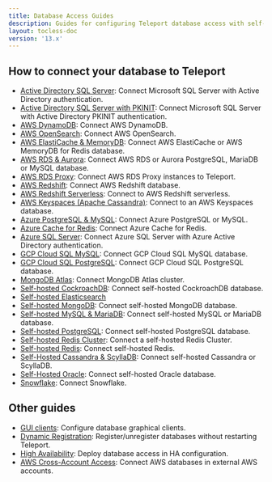 ```yaml
---
title: Database Access Guides
description: Guides for configuring Teleport database access with self-hosted or cloud-hosted databases.
layout: tocless-doc
version: '13.x'
---
```


## How to connect your database to Teleport

- [Active Directory SQL Server](/docs/ver/13.x/database-access/guides/sql-server-ad): Connect Microsoft SQL Server with Active Directory authentication.
- [Active Directory SQL Server with PKINIT](/docs/ver/13.x/database-access/guides/sql-server-ad-pkinit): Connect Microsoft SQL Server with Active Directory PKINIT authentication.
- [AWS DynamoDB](/docs/ver/13.x/database-access/guides/aws-dynamodb): Connect AWS DynamoDB.
- [AWS OpenSearch](/docs/ver/13.x/database-access/guides/aws-opensearch): Connect AWS OpenSearch.
- [AWS ElastiCache & MemoryDB](/docs/ver/13.x/database-access/guides/redis-aws): Connect AWS ElastiCache or AWS MemoryDB for Redis database.
- [AWS RDS & Aurora](/docs/ver/13.x/database-access/guides/rds): Connect AWS RDS or Aurora PostgreSQL, MariaDB or MySQL database.
- [AWS RDS Proxy](/docs/ver/13.x/database-access/guides/rds-proxy): Connect AWS RDS Proxy instances to Teleport.
- [AWS Redshift](/docs/ver/13.x/database-access/guides/postgres-redshift): Connect AWS Redshift database.
- [AWS Redshift Serverless](/docs/ver/13.x/database-access/guides/redshift-serverless): Connect to AWS Redshift serverless.
- [AWS Keyspaces (Apache Cassandra)](/docs/ver/13.x/database-access/guides/aws-cassandra-keyspaces): Connect to an AWS Keyspaces database.
- [Azure PostgreSQL & MySQL](/docs/ver/13.x/database-access/guides/azure-postgres-mysql): Connect Azure PostgreSQL or MySQL.
- [Azure Cache for Redis](/docs/ver/13.x/database-access/guides/azure-redis): Connect Azure Cache for Redis.
- [Azure SQL Server](/docs/ver/13.x/database-access/guides/azure-sql-server-ad): Connect Azure SQL Server with Azure Active Directory authentication.
- [GCP Cloud SQL MySQL](/docs/ver/13.x/database-access/guides/mysql-cloudsql): Connect GCP Cloud SQL MySQL database.
- [GCP Cloud SQL PostgreSQL](/docs/ver/13.x/database-access/guides/postgres-cloudsql): Connect GCP Cloud SQL PostgreSQL database.
- [MongoDB Atlas](/docs/ver/13.x/database-access/guides/mongodb-atlas): Connect MongoDB Atlas cluster.
- [Self-hosted CockroachDB](/docs/ver/13.x/database-access/guides/cockroachdb-self-hosted): Connect self-hosted CockroachDB database.
- [Self-hosted Elasticsearch](/docs/ver/13.x/database-access/guides/elastic)
- [Self-hosted MongoDB](/docs/ver/13.x/database-access/guides/mongodb-self-hosted): Connect self-hosted MongoDB database.
- [Self-hosted MySQL & MariaDB](/docs/ver/13.x/database-access/guides/mysql-self-hosted): Connect self-hosted MySQL or MariaDB database.
- [Self-hosted PostgreSQL](/docs/ver/13.x/database-access/guides/postgres-self-hosted): Connect self-hosted PostgreSQL database.
- [Self-hosted Redis Cluster](/docs/ver/13.x/database-access/guides/redis-cluster): Connect a self-hosted Redis Cluster.
- [Self-hosted Redis](/docs/ver/13.x/database-access/guides/redis): Connect self-hosted Redis.
- [Self-Hosted Cassandra & ScyllaDB](/docs/ver/13.x/database-access/guides/cassandra-self-hosted): Connect self-hosted Cassandra or ScyllaDB.
- [Self-Hosted Oracle](/docs/ver/13.x/database-access/guides/oracle-self-hosted): Connect self-hosted Oracle database.
- [Snowflake](/docs/ver/13.x/database-access/guides/snowflake): Connect Snowflake.

## Other guides

- [GUI clients](/docs/ver/13.x/connect-your-client/gui-clients): Configure database graphical clients.
- [Dynamic Registration](/docs/ver/13.x/database-access/guides/dynamic-registration): Register/unregister databases without restarting Teleport.
- [High Availability](/docs/ver/13.x/database-access/guides/ha): Deploy database access in HA configuration.
- [AWS Cross-Account Access](/docs/ver/13.x/database-access/guides/aws-cross-account): Connect AWS databases in external AWS accounts.
